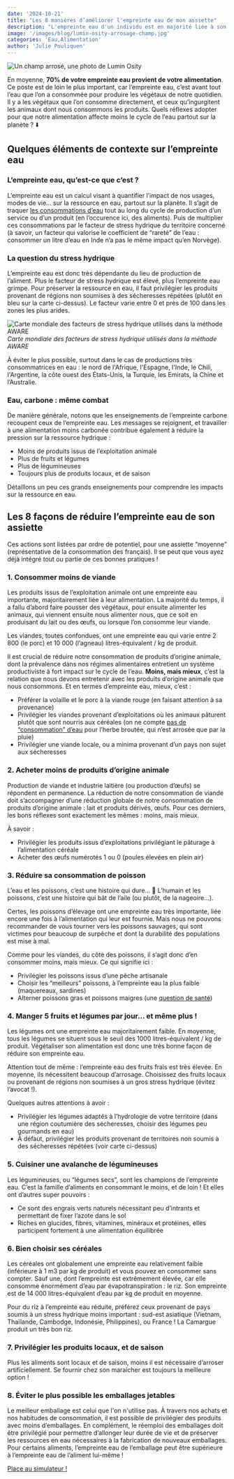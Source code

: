 ```yaml
---
date: '2024-10-21'
title: "Les 8 manières d’améliorer l'empreinte eau de mon assiette"
description: "L'empreinte eau d'un individu est en majorité liée à son alimentation. Nous parcourons dans cet article les clefs de sa réduction."
image: '/images/blog/lumin-osity-arrosage-champ.jpg'
categories: 'Eau,Alimentation'
author: 'Julie Pouliquen'
---
```


![Un champ arrosé, une photo de Lumin Osity](/images/blog/lumin-osity-arrosage-champ.jpg)

En moyenne, **70% de votre empreinte eau provient de votre alimentation**. Ce poste est de loin le plus important, car l’empreinte eau, c’est avant tout l’eau que l’on a consommée pour produire les végétaux de notre quotidien. Il y a les végétaux que l’on consomme directement, et ceux qu’ingurgitent les animaux dont nous consommons les produits. Quels réflexes adopter pour que notre alimentation affecte moins le cycle de l’eau partout sur la planète ? ⬇️

## Quelques éléments de contexte sur l’empreinte eau

### L’empreinte eau, qu’est-ce que c’est ?

L’empreinte eau est un calcul visant à quantifier l’impact de nos usages, modes de vie… sur la ressource en eau, partout sur la planète. Il s’agit de traquer [les consommations d’eau](https://nosgestesclimat.fr/blog/lexique-eau-tout-comprendre) tout au long du cycle de production d’un service ou d’un produit (en l’occurence ici, des aliments). Puis de multiplier ces consommations par le facteur de stress hydrique du territoire concerné (à savoir, un facteur qui valorise le coefficient de “rareté” de l’eau : consommer un litre d’eau en Inde n’a pas le même impact qu’en Norvège).

### La question du stress hydrique

L’empreinte eau est donc très dépendante du lieu de production de l’aliment. Plus le facteur de stress hydrique est élevé, plus l’empreinte eau grimpe. Pour préserver la ressource en eau, il faut privilégier les produits provenant de régions non soumises à des sécheresses répétées (plutôt en bleu sur la carte ci-dessus). Le facteur varie entre 0 et près de 100 dans les zones les plus arides.

![Carte mondiale des facteurs de stress hydrique utilisés dans la méthode AWARE](/images/blog/carte_facteurs_stress_hydrique_AWARE.webp)
_Carte mondiale des facteurs de stress hydrique utilisés dans la méthode AWARE_

À éviter le plus possible, surtout dans le cas de productions très consommatrices en eau : le nord de l'Afrique, l'Espagne, l'Inde, le Chili, l'Argentine, la côte ouest des États-Unis, la Turquie, les Emirats, la Chine et l’Australie.

### Eau, carbone : même combat

De manière générale, notons que les enseignements de l’empreinte carbone recoupent ceux de l’empreinte eau. Les messages se rejoignent, et travailler à une alimentation moins carbonée contribue également à réduire la pression sur la ressource hydrique :

- Moins de produits issus de l’exploitation animale
- Plus de fruits et légumes
- Plus de légumineuses
- Toujours plus de produits locaux, et de saison

Détaillons un peu ces grands enseignements pour comprendre les impacts sur la ressource en eau.

## Les 8 façons de réduire l’empreinte eau de son assiette

Ces actions sont listées par ordre de potentiel, pour une assiette “moyenne” (représentative de la consommation des français). Il se peut que vous ayez déjà intégré tout ou partie de ces bonnes pratiques !

### 1. Consommer moins de viande

Les produits issus de l’exploitation animale ont une empreinte eau importante, majoritairement liée à leur alimentation. La majorité du temps, il a fallu d’abord faire pousser des végétaux, pour ensuite alimenter les animaux, qui viennent ensuite nous alimenter nous, que ce soit en produisant du lait ou des œufs, ou lorsque l’on consomme leur viande.

Les viandes, toutes confondues, ont une empreinte eau qui varie entre 2 800 (le porc) et 10 000 (l’agneau) litres-équivalent / kg de produit.

Il est crucial de réduire notre consommation de produits d’origine animale, dont la prévalence dans nos régimes alimentaires entretient un système productiviste à fort impact sur le cycle de l’eau. **Moins, mais mieux**, c’est la relation que nous devons entretenir avec les produits d’origine animale que nous consommons. Et en termes d’empreinte eau, mieux, c’est :

- Préférer la volaille et le porc à la viande rouge (en faisant attention à sa provenance)
- Privilégier les viandes provenant d’exploitations où les animaux pâturent plutôt que sont nourris aux céréales (on ne compte [pas de “consommation” d’eau](https://nosgestesclimat.fr/blog/lexique-eau-tout-comprendre) pour l’herbe broutée, qui n’est arrosée que par la pluie)
- Privilégier une viande locale, ou a minima provenant d’un pays non sujet aux sécheresses

### 2. Acheter moins de produits d’origine animale

Production de viande et industrie laitière (ou production d’œufs) se répondent en permanence. La réduction de notre consommation de viande doit s’accompagner d’une réduction globale de notre consommation de produits d’origine animale : lait et produits dérivés, œufs. Pour ces derniers, les bons réflexes sont exactement les mêmes : moins, mais mieux.

À savoir :

- Privilégier les produits issus d’exploitations privilégiant le pâturage à l’alimentation céréale
- Acheter des œufs numérotés 1 ou 0 (poules élevées en plein air)

### 3. Réduire sa consommation de poisson

L’eau et les poissons, c’est une histoire qui dure… 🎣 L’humain et les poissons, c’est une histoire qui bât de l’aile (ou plutôt, de la nageoire…).

Certes, les poissons d’élevage ont une empreinte eau très importante, liée encore une fois à l’alimentation qui leur est fournie. Mais nous ne pouvons recommander de vous tourner vers les poissons sauvages, qui sont victimes pour beaucoup de surpêche et dont la durabilité des populations est mise à mal.

Comme pour les viandes, du côté des poissons, il s’agit donc d’en consommer moins, mais mieux. Ce qui signifie ici :

- Privilégier les poissons issus d’une pêche artisanale
- Choisir les “meilleurs” poissons, à l’empreinte eau la plus faible (maquereaux, sardines)
- Alterner poissons gras et poissons maigres (une [question de santé](https://www.mangerbouger.fr/l-essentiel/les-recommandations-sur-l-alimentation-l-activite-physique-et-la-sedentarite/aller-vers/aller-vers-les-poissons-gras-et-maigres-en-alternance))

### 4. Manger 5 fruits et légumes par jour… et même plus !

Les légumes ont une empreinte eau majoritairement faible. En moyenne, tous les légumes se situent sous le seuil des 1000 litres-équivalent / kg de produit. Végétaliser son alimentation est donc une très bonne façon de réduire son empreinte eau.

Attention tout de même : l’empreinte eau des fruits frais est très élevée. En moyenne, ils nécessitent beaucoup d’arrosage. Choisissez des fruits locaux ou provenant de régions non soumises à un gros stress hydrique (évitez l’avocat !).

Quelques autres attentions à avoir :

- Privilégier les légumes adaptés à l’hydrologie de votre territoire (dans une région coutumière des sécheresses, choisir des légumes peu gourmands en eau)
- À défaut, privilégier les produits provenant de territoires non soumis à des sécheresses répétées (voir carte ci-dessus)

### 5. Cuisiner une avalanche de légumineuses

Les légumineuses, ou “légumes secs”, sont les champions de l’empreinte eau. C’est la famille d’aliments en consommant le moins, et de loin ! Et elles ont d’autres super pouvoirs :

- Ce sont des engrais verts naturels nécessitant peu d’intrants et permettant de fixer l’azote dans le sol
- Riches en glucides, fibres, vitamines, minéraux et protéines, elles participent fortement à une alimentation équilibrée

### 6. Bien choisir ses céréales

Les céréales ont globalement une empreinte eau relativement faible (inférieure à 1 m3 par kg de produit) et vous pouvez en consommer sans compter. Sauf une, dont l’empreinte est extrêmement élevée, car elle consomme énormément d’eau par évapotranspiration : le riz. Son empreinte est de 14 000 litres-équivalent d’eau par kg de produit en moyenne.

Pour du riz à l’empreinte eau réduite, préférez ceux provenant de pays soumis à un stress hydrique moins important : sud-est asiatique (Vietnam, Thaïlande, Cambodge, Indonésie, Philippines), ou France ! La Camargue produit un très bon riz.

### 7. Privilégier les produits locaux, et de saison

Plus les aliments sont locaux et de saison, moins il est nécessaire d’arroser artificiellement. Se fournir chez son maraîcher est toujours la meilleure option !

### 8. Éviter le plus possible les emballages jetables

Le meilleur emballage est celui que l'on n'utilise pas. À travers nos achats et nos habitudes de consommation, il est possible de privilégier des produits avec moins d’emballages. En complément, le réemploi des emballages doit être privilégié pour permettre d’allonger leur durée de vie et de préserver les ressources en eau nécessaires à la fabrication de nouveaux emballages. Pour certains aliments, l’empreinte eau de l’emballage peut être supérieure à l’empreinte eau de l’aliment lui-même !

<div className="text-center">
  <a
    href="https://nosgestesclimat.fr?mtm_campaign=blog-simu&mtm_kwd=empreinte-eau-alimentation"
    className="focus:ring-offset-3 transition-color mx-auto inline-flex items-center whitespace-nowrap rounded-full border-2 border-primary-700 bg-primary-700 !p-4 font-bold !text-white no-underline shadow-sm transition-colors transition-colors hover:bg-primary-700 hover:text-white focus:outline-none focus:ring-2 focus:ring-primary-700 aria-disabled:opacity-50">
    Place au simulateur !
  </a>
</div>